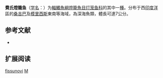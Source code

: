 {{Speciesbox
| name = 費氏燈籠鱼
| status = NE
| status_system = IUCN3.1
| image = 
| genus = Myctophum
| species = fissunovi
| authority = Becker & Borodulina, 1971
| synonyms = 
}}

'''費氏燈籠鱼'''（[[学名|学名]]：{{lang|la|''Myctophum fissunovi''}}）为[[輻鰭魚綱|輻鰭魚綱]][[燈籠魚目|燈籠魚目]][[灯笼鱼科|灯笼鱼科]]的其中一[[種|種]]。分布于西[[印度洋|印度洋]]區的[[桑吉巴|桑吉巴]]及[[模里西斯|模里西斯]]東南等海域，為深海魚類，體長可達7公分。

== 参考文献 ==
{{refbegin}}
*{{FishBase_species|genus=Myctophum|species=fissunovi|year=2012|month=2}}
{{refend}}

== 扩展阅读 ==
{{refbegin}}
{{wikispecies-inline|Myctophum fissunovi|費氏燈籠鱼}}
{{refend}}
{{Taxonbar|from=Q2692139}}

[[Category:燈籠鱼属|fissunovi]]
[[Category:1971年描述的鱼类|M]]


{{灯笼鱼目小作品}}